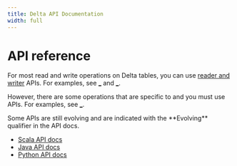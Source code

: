 ```yaml
---
title: Delta API Documentation
width: full
---
```



# <DeltaLake /> API reference

For most read and write operations on Delta tables, you can use <ApacheSpark />
[reader and writer](/spark/latest/dataframes-datasets/index.md) APIs. For
examples,  see [_](delta-batch.md) and [_](delta-streaming.md).

However, there are some operations that are specific to <DeltaLake /> and you
must use <DeltaLake /> APIs. For examples, see [_](delta-utility.md).

  <Info title="Note" level="info">
  Some <DeltaLake /> APIs are still evolving and are indicated with the
  **Evolving** qualifier in the API docs.
  </Info>


  - [Scala API docs](api/scala/io/delta/tables/index.html)
  - [Java API docs](api/java/index.html)
  - [Python API docs](api/python/index.html)
